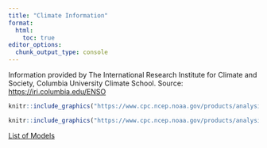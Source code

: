 ```yaml
---
title: "Climate Information"
format:
  html:
    toc: true
editor_options: 
  chunk_output_type: console
---
```


Information provided by The International Research Institute for Climate and Society, Columbia University Climate School. Source: [https://iri.columbia.edu/ENSO](https://iri.columbia.edu/ENSO) 

```r
knitr::include_graphics("https://www.cpc.ncep.noaa.gov/products/analysis_monitoring/enso_advisory/figure07.gif")
```

```r
knitr::include_graphics("https://www.cpc.ncep.noaa.gov/products/analysis_monitoring/enso_advisory/figure06.gif")
```


[List of Models](https://iri.columbia.edu/our-expertise/climate/enso/enso-prediction-models/)